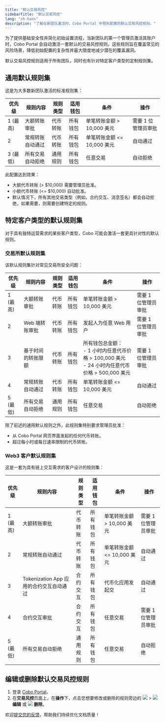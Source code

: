 ```yaml
---
title: "默认交易风控"
sidebarTitle: "默认交易风控"
lang: "zh-hans"
description: "了解在新团队激活时，Cobo Portal 中预先配置的默认交易风控规则。"
---
```


为了提供基础安全性并简化初始设置流程，当新团队的第一个管理员激活其账户时，Cobo Portal 会自动激活一套默认的交易风控规则。这些规则旨在覆盖常见的风险场景，降低初始配置的复杂性并最大限度地减少潜在的覆盖漏洞。

默认交易风控规则适用于所有团队，同时也有针对特定客户类型的定制规则集。

## 通用默认规则集

这是为大多数新团队激活的标准规则集：

| 优先级 | 规则内容                 | 规则类型 | 适用钱包 | 条件                              | 操作           |
| ------- | ----------------------- | ------- | ------- | -------------------------------- | ------------- |
| 1 (最高) | 大额转账审批             | 代币转账 | 所有钱包 | 单笔转账金额 \> 10,000 美元        | 需要 1 位管理员审批 |
| 2        | 常规转账自动通过         | 代币转账 | 所有钱包 | 单笔转账金额 \<= 10,000 美元       | 自动通过       |
| 3 (最低) | 所有交易自动拒绝         | 通用规则 | 所有钱包 | 任意交易                          | 自动拒绝       |

此配置达到效果：
- 大额代币转账 (\> $10,000) 需要管理员批准。
- 小额代币转账 (\<= $10,000) 自动批准。
- 默认情况下，所有其他交易类型（例如，合约交互、消息签名）都会自动拒绝，如果需要，则需要创建特定的规则。

## 特定客户类型的默认规则集

对于具有独特运营需求的某些客户类型，Cobo 可能会激活一套更具针对性的默认规则。

### 交易所默认规则集

该默认规则集针对常见交易所安全问题：

| 优先级 | 规则内容 | 规则类型 | 适用钱包 | 条件 | 操作 |
| ------- | ------------------------- | ------- | ------- | ---------------------------------------------------------------------------------------------------------------------------- | ------------- |
| 1 (最高) | 大额转账审批 | 代币转账 | 所有钱包 | 单笔转账金额 > 10,000 美元 | 需要 1 位管理员审批 |
| 2 | Web 端转账审批 | 代币转账 | 所有钱包 | 发起人为任意 Web 用户 | 需要 1 位管理员审批 |
| 3 | 基于时间的转账限额         | 代币转账 | 所有钱包 | 所有钱包总金额：<br/>- 1 小时内任意代币价格 > 100,000 美元<br/>- 24 小时内任意代币价格 > 500,000 美元 | 需要 1 位管理员审批 |
| 4 | 常规转账自动通过 | 代币转账 | 所有钱包 | 单笔转账金额 \<= 10,000 美元 | 自动通过 |
| 5 (最低) | 所有交易自动拒绝 | 通用规则 | 所有钱包 | 任意交易 | 自动拒绝 |

除了前述的通用默认规则之外，此规则集特别要求管理员批准：
- 从 Cobo Portal 网页界面发起的任何代币转账。
- 超过每小时或每日速率限制的代币转账。

### Web3 客户默认规则集

这是一套为具有链上交互需求的客户设计的规则集：

| 优先级 | 规则内容 | 规则类型 | 适用钱包 | 条件 | 操作 |
| ------- | --------------------------- | ----------- | ------- | ------------------------------------------------------------------------------------------------------------ | ------------- |
| 1 (最高) | 大额转账审批 | 代币转账 | 所有钱包 | 单笔转账金额 > 10,000 美元 | 需要 1 位管理员审批 |
| 2 | 常规转账自动通过 | 代币转账 | 所有钱包 | 单笔转账金额 \<= 10,000 美元 | 自动通过       |
| 3 | Tokenization App 应用的合约交互自动通过 | 合约交互 | 所有钱包 | 代币化应用发起交 | 自动通过       |
| 4 | 合约交互审批 | 合约交互 | 所有钱包 | 任意交易 | 需要 1 位管理员审批 |
| 5 (最低) | 所有交易自动拒绝 | 通用规则 | 所有钱包 | 任意交易 | 自动拒绝 |

## 编辑或删除默认交易风控规则

1. 登录 [Cobo Portal](https://portal.cobo.com/login)。
2. 在**交易风控**页面上，在**操作**下，点击您想要修改或删除的规则旁边的 <img src="/en/images/common/icon_more.svg" className="icon"/> > <img src="/en/images/common/icon_edit.svg" className="icon"/> **编辑** 或 <img src="/en/images/common/icon_delete.svg" className="icon"/> **删除**。

<Tip>欢迎[提交您的反馈](https://forms.zohopublic.com/cobo/form/DocumentFeedbackForm/formperma/QvLOhxJv1_JMsJ-1dleZ8Itb_7rzN-LtgvsDdxosoVI?referrername=manuals)，帮助我们持续优化文档质量！</Tip>

